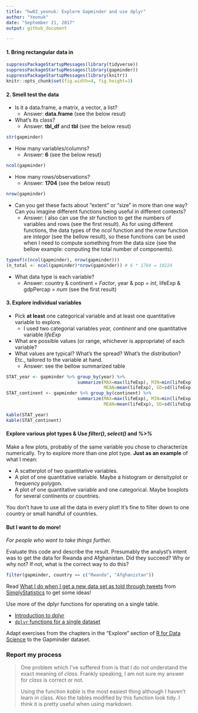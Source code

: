 ```yaml
---
title: "hw02_yeonuk: Explore Gapminder and use dplyr"
author: "Yeonuk"
date: "September 21, 2017"
output: github_document

---
```


#### 1. Bring rectangular data in

```r
suppressPackageStartupMessages(library(tidyverse)) 
suppressPackageStartupMessages(library(gapminder))
suppressPackageStartupMessages(library(knitr))
knitr::opts_chunk$set(fig.width=4, fig.height=3)
```


#### 2. Smell test the data

- Is it a data.frame, a matrix, a vector, a list?
    + Answer: **data.frame** (see the below resut)

- What’s its class?
    + Answer: **tbl_df** and **tbl** (see the below resut)

```r
str(gapminder)
```

- How many variables/columns?
    + Answer: **6** (see the below resut)

```r
ncol(gapminder)
```

- How many rows/observations?
    + Answer: **1704** (see the below resut)

```r
nrow(gapminder)
```

- Can you get these facts about “extent” or “size” in more than one way? Can you imagine different functions being useful in different contexts?
    + Answer: I also can use the *str* function to get the numbers of variables and rows (see the first result). As for using different functions, the data types of the *ncol* function and the *nrow* function are *integar* (see the bellow result), so these functions can be used when I need to compute something from the data size (see the bellow example: computing the total number of components).

```r
typeof(c(ncol(gapminder), nrow(gapminder)))
(n_total <- ncol(gapminder)*nrow(gapminder)) # 6 * 1704 = 10224
```

- What data type is each variable?
    + Answer: country & continent = *Factor*,   year & pop = *int*,  lifeExp & gdpPercap  = *num* (see the first result) 


#### 3. Explore individual variables

- Pick __at least__ one categorical variable and at least one quantitative variable to explore.
    + I used two categorial variables *year, continent* and one quantitative variable *lifeExp*
  
- What are possible values (or range, whichever is appropriate) of each variable?
- What values are typical? What's the spread? What's the distribution? Etc., tailored to the variable at hand.
    + Answer: see the bellow summarized table
  
```r
STAT_year <- gapminder %>% group_by(year) %>%
                           summarize(MAX=max(lifeExp), MIN=min(lifeExp), 
                                     MEAN=mean(lifeExp), SD=sd(lifeExp))
STAT_continent <- gapminder %>% group_by(continent) %>%
                           summarize(MAX=max(lifeExp), MIN=min(lifeExp), 
                                     MEAN=mean(lifeExp), SD=sd(lifeExp))

kable(STAT_year)
kable(STAT_continent)
```


#### Explore various plot types & Use *filter()*, *select()* and *%>%*

Make a few plots, probably of the same variable you chose to characterize numerically. Try to explore more than one plot type. **Just as an example** of what I mean:

  * A scatterplot of two quantitative variables.
  * A plot of one quantitative variable. Maybe a histogram or densityplot or frequency polygon.
  * A plot of one quantitative variable and one categorical. Maybe boxplots for several continents or countries.

You don't have to use all the data in every plot! It's fine to filter down to one country or small handful of countries.


#### But I want to do more!

*For people who want to take things further.*

Evaluate this code and describe the result. Presumably the analyst's intent was to get the data for Rwanda and Afghanistan. Did they succeed? Why or why not? If not, what is the correct way to do this?

```r
filter(gapminder, country == c("Rwanda", "Afghanistan"))
```

Read [What I do when I get a new data set as told through tweets](http://simplystatistics.org/2014/06/13/what-i-do-when-i-get-a-new-data-set-as-told-through-tweets/) from [SimplyStatistics](http://simplystatistics.org) to get some ideas!


Use more of the dplyr functions for operating on a single table.

  * [Introduction to dplyr](block009_dplyr-intro.html)
  * [`dplyr` functions for a single dataset](block010_dplyr-end-single-table.html)

Adapt exercises from the chapters in the "Explore" section of [R for Data Science](http://r4ds.had.co.nz) to the Gapminder dataset.



### Report my process

> 
> One problem which I've suffered from is that I do not understand the exact meaning of *class*. Frankly speaking, I am not sure my answer for *class* is correct or not. 
> 
> Using the function *kable* is the most easiest thing although I haven't learn in class. Also the tables modified by this function look tidy. I think it is pretty useful when using markdown.
> 

